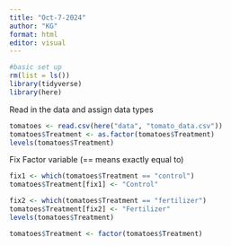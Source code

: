 ```yaml
---
title: "Oct-7-2024"
author: "KG"
format: html
editor: visual
---
```


```r
#basic set up
rm(list = ls())
library(tidyverse)
library(here)
```

Read in the data and assign data types

```r
tomatoes <- read.csv(here("data", "tomato_data.csv"))
tomatoes$Treatment <- as.factor(tomatoes$Treatment)
levels(tomatoes$Treatment)
```

Fix Factor variable (== means exactly equal to)

```r
fix1 <- which(tomatoes$Treatment == "control")
tomatoes$Treatment[fix1] <- "Control"
```

```r
fix2 <- which(tomatoes$Treatment == "fertilizer")
tomatoes$Treatment[fix2] <- "Fertilizer"
levels(tomatoes$Treatment)
```

```r
tomatoes$Treatment <- factor(tomatoes$Treatment)
```
